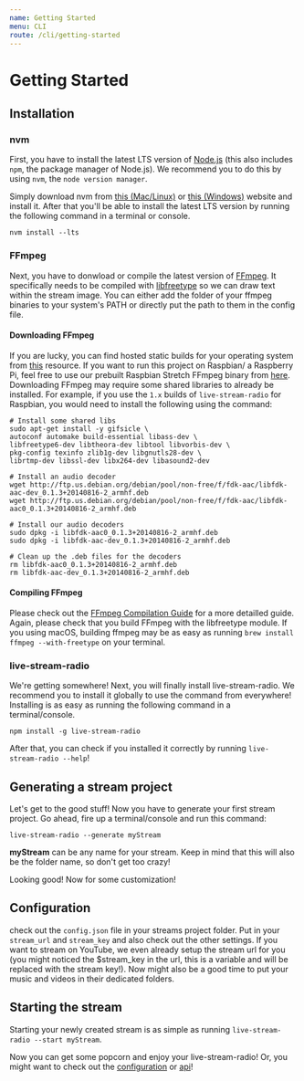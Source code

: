 ```yaml
---
name: Getting Started
menu: CLI
route: /cli/getting-started
---
```


# Getting Started
## Installation
### nvm
First, you have to install the latest LTS version of [Node.js](https://nodejs.org/) (this also includes `npm`, the package manager of Node.js). We recommend you to do this by using `nvm`, the `node version manager`.

Simply download nvm from [this (Mac/Linux)](https://github.com/creationix/nvm) or [this (Windows)](https://github.com/coreybutler/nvm-windows) website and install it. After that you'll be able to install the latest LTS version by running the following command in a terminal or console.

`nvm install --lts`

### FFmpeg
Next, you have to donwload or compile the latest version of [FFmpeg](http://ffmpeg.org/). It specifically needs to be compiled with [libfreetype](https://ffmpeg.org/ffmpeg-filters.html#drawtext) so we can draw text within the stream image. You can either add the folder of your ffmpeg binaries to your system's PATH or directly put the path to them in the config file.

#### Downloading FFmpeg
If you are lucky, you can find hosted static builds for your operating system from [this](https://ffmpeg.zeranoe.com/builds/) resource. If you want to run this project on Raspbian/ a Raspberry Pi, feel free to use our prebuilt Raspbian Stretch FFmpeg binary from [here](https://github.com/torch2424/piStreamRadio/tree/0b75cae32cadb21d8af07584f0cfc4b9a287c077/ffmpeg). Downloading FFmpeg may require some shared libraries to already be installed. For example, if you use the `1.x` builds of `live-stream-radio` for Raspbian, you would need to install the following using the command:

```
# Install some shared libs
sudo apt-get install -y gifsicle \
autoconf automake build-essential libass-dev \
libfreetype6-dev libtheora-dev libtool libvorbis-dev \
pkg-config texinfo zlib1g-dev libgnutls28-dev \
librtmp-dev libssl-dev libx264-dev libasound2-dev

# Install an audio decoder
wget http://ftp.us.debian.org/debian/pool/non-free/f/fdk-aac/libfdk-aac-dev_0.1.3+20140816-2_armhf.deb
wget http://ftp.us.debian.org/debian/pool/non-free/f/fdk-aac/libfdk-aac0_0.1.3+20140816-2_armhf.deb

# Install our audio decoders
sudo dpkg -i libfdk-aac0_0.1.3+20140816-2_armhf.deb
sudo dpkg -i libfdk-aac-dev_0.1.3+20140816-2_armhf.deb

# Clean up the .deb files for the decoders
rm libfdk-aac0_0.1.3+20140816-2_armhf.deb
rm libfdk-aac-dev_0.1.3+20140816-2_armhf.deb
```

#### Compiling FFmpeg
Please check out the [FFmpeg Compilation Guide](https://trac.ffmpeg.org/wiki/CompilationGuide) for a more detailled guide. Again, please check that you build FFmpeg with the libfreetype module. If you using macOS, building ffmpeg may be as easy as running `brew install ffmpeg --with-freetype` on your terminal.

### live-stream-radio
We're getting somewhere! Next, you will finally install live-stream-radio. We recommend you to install it globally to use the command from everywhere! Installing is as easy as running the following command in a terminal/console.

`npm install -g live-stream-radio`

After that, you can check if you installed it correctly by running `live-stream-radio --help`!

## Generating a stream project
Let's get to the good stuff! Now you have to generate your first stream project. Go ahead, fire up a terminal/console and run this command:

`live-stream-radio --generate myStream`

**myStream** can be any name for your stream. Keep in mind that this will also be the folder name, so don't get too crazy!

Looking good! Now for some customization!

## Configuration
check out the `config.json` file in your streams project folder. Put in your `stream_url` and `stream_key` and also check out the other settings. If you want to stream on YouTube, we even already setup the stream url for you (you might noticed the $stream_key in the url, this is a variable and will be replaced with the stream key!). Now might also be a good time to put your music and videos in their dedicated folders.

## Starting the stream
Starting your newly created stream is as simple as running `live-stream-radio --start myStream`.

Now you can get some popcorn and enjoy your live-stream-radio! Or, you might want to check out the [configuration](/api/endpoints) or [api](/projectmanagement/config)!
